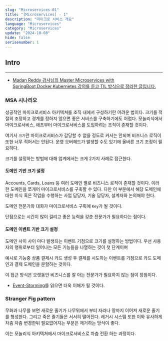 ```yaml
---
slug: "Microservices-01"
title: "[Microservices] - 1"
description: "마이크로 서비스 개요"
language: "Microservices"
category: "Microservices"
update: "2024-10-08"
hide: false
serisenumber: 1
---
```

## Intro
---
- [Madan Reddy 강사님의 Master Microservices with SpringBoot,Docker,Kubernetes 강의를 듣고 TIL 방식으로 정리한 글입니다.](https://www.udemy.com/course/master-microservices-with-spring-docker-kubernetes/)

### MSA 시나리오
성공적인 마이크로서비스 아키텍쳐를 조직 내에서 구성하기란 어려운 법이다. 크기를 적절히 조정하고 경계를 정하지 않으면 좋은 서비스를 구축하기에도 어렵다. 모놀리식에서 마이크로서비스, 애초부터 마이크로서비스를 도입하려는 조직이 존재할 것이다.

여기서 `크기`란 마이크로서비스가 감당할 수 없을 정도로 커서는 안되며 비즈니스 로직이 또한 너무 적어서는 안된다. 운영 오버헤드가 발생할 수도 있기에 올바른 크기 조정이 필요하다.

크기를 설정하는 방법에 대해 업계에서는 크게 2가지 사례로 접근한다.

#### 도메인 기반 크기 설정
Accounts, Cards, Loans 등 여러 도메인 별로 비즈니스 로직이 존재할 것이다. 이러한 도메인을 쪼개어 마이크로서비스를 구축할 수 있다. 다만 이 부분에서 해당 도메인에 대한 지식 혹은 작업을 수행하는 사업 담당자, 기술 담당자, 설계자와 논의해야 한다.

도메인 전문가와 대화가 마이크로서비스 구획에 `Key`가 될 것이다.

단점으로는 시간이 많이 걸리고 좋은 능력을 갖춘 전문가가 필요하다는 점이다.

#### 도메인 이벤트 기반 크기 설정
도메인 사이 사이 마다 발생되는 이벤트 기점으로 크기를 설정하는 방법이다. 우선 사용자의 행위로부터 일어나는 모든 기능들을 나열하는 것이 첫 단계이며

예시로 기능중 상품 결제시 카드 생성 후 결제를 시도하는 이벤트를 기점으로 카드 도메인과 결제 도메인을 분할하는 것이다.

이 접근 방식은 오랫동안 비즈니스를 잘 아는 전문가가 필요하지 않는 점이 장점이다.

- [Event-Storming](https://www.lucidchart.com/blog/ddd-event-storming)를 읽으면 더욱 이해가 될 것이다.

### Stranger Fig pattern
무화과 나무를 보면 새로운 줄기가 나무위에서 부터 자라나 땅까지 이어져 새로운 줄기를 형성한다. 그리고 죽은 줄기들은 서서히 떨어진다. 레거시 시스템 또한 이와 유사하게 차츰 차츰 변경한뒤 필요없어지는 부분은 제거하는 방식이 좋다.

이는 모놀리식 아키텍쳐에서 마이크로서비스로 차츰 전환 하는 과정이다.